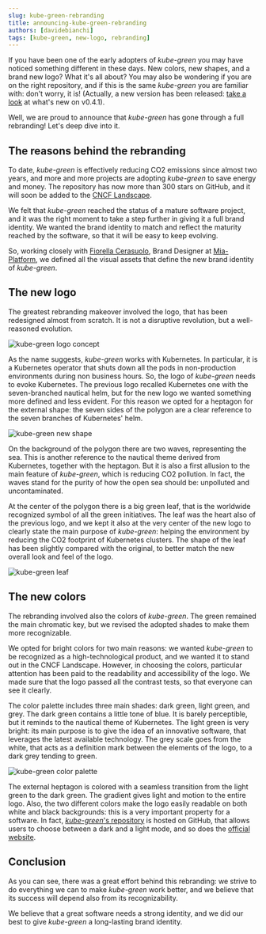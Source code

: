 ```yaml
---
slug: kube-green-rebranding
title: announcing-kube-green-rebranding
authors: [davidebianchi]
tags: [kube-green, new-logo, rebranding]
---
```


If you have been one of the early adopters of *kube-green* you may have noticed something different in these days. New colors, new shapes, and a brand new logo? What it's all about? 
You may also be wondering if you are on the right repository, and if this is the same *kube-green* you are familiar with: don't worry, it is!
(Actually, a new version has been released: [take a look](https://github.com/kube-green/kube-green/releases/tag/v0.4.1) at what's new on v0.4.1).

Well, we are proud to announce that *kube-green* has gone through a full rebranding! Let's deep dive into it.

## The reasons behind the rebranding

To date, *kube-green* is effectively reducing CO2 emissions since almost two years, and more and more projects are adopting *kube-green* to save energy and money. The repository has now more than 300 stars on GitHub, and it will soon be added to the [CNCF Landscape](https://landscape.cncf.io/).

We felt that *kube-green* reached the status of a mature software project, and it was the right moment to take a step further in giving it a full brand identity. We wanted the brand identity to match and reflect the maturity reached by the software, so that it will be easy to keep evolving.

So, working closely with [Fiorella Cerasuolo](https://github.com/Fiore17), Brand Designer at [Mia-Platform](https://mia-platform.eu/), we defined all the visual assets that define the new brand identity of *kube-green*.

## The new logo

The greatest rebranding makeover involved the logo, that has been redesigned almost from scratch. It is not a disruptive revolution, but a well-reasoned evolution.

![kube-green logo concept](/img/kube-green-logo-concept.png)

As the name suggests, *kube-green* works with Kubernetes. In particular, it is a Kubernetes operator that shuts down all the pods in non-production environments during non business hours. So, the logo of *kube-green* needs to evoke Kubernetes.
The previous logo recalled Kubernetes one with the seven-branched nautical helm, but for the new logo we wanted something more defined and less evident. For this reason we opted for a heptagon for the external shape: the seven sides of the polygon are a clear reference to the seven branches of Kubernetes' helm.

![kube-green new shape](/img/kube-green-logo-helm.png)

On the background of the polygon there are two waves, representing the sea. This is another reference to the nautical theme derived from Kubernetes, together with the heptagon.
But it is also a first allusion to the main feature of *kube-green*, which is reducing CO2 pollution. In fact, the waves stand for the purity of how the open sea should be: unpolluted and uncontaminated.

At the center of the polygon there is a big green leaf, that is the worldwide recognized symbol of all the green initiatives. The leaf was the heart also of the previous logo, and we kept it also at the very center of the new logo to clearly state the main purpose of *kube-green*: helping the environment by reducing the CO2 footprint of Kubernetes clusters.
The shape of the leaf has been slightly compared with the original, to better match the new overall look and feel of the logo.

![kube-green leaf](/img/kube-green-logo-leaf.png)

## The new colors

The rebranding involved also the colors of *kube-green*. The green remained the main chromatic key, but we revised the adopted shades to make them more recognizable.

We opted for bright colors for two main reasons: we wanted *kube-green* to be recognized as a high-technological product, and we wanted it to stand out in the CNCF Landscape.
However, in choosing the colors, particular attention has been paid to the readability and accessibility of the logo. We made sure that the logo passed all the contrast tests, so that everyone can see it clearly.

The color palette includes three main shades: dark green, light green, and grey.
The dark green contains a little tone of blue. It is barely perceptible, but it reminds to the nautical theme of Kubernetes.
The light green is very bright: its main purpose is to give the idea of an innovative software, that leverages the latest available technology.
The grey scale goes from the white, that acts as a definition mark between the elements of the logo, to a dark grey tending to green.

![kube-green color palette](/img/kube-green-palette.png)

The external heptagon is colored with a seamless transition from the light green to the dark green. The gradient gives light and motion to the entire logo. 
Also, the two different colors make the logo easily readable on both white and black backgrounds: this is a very important property for a software. In fact, [*kube-green*'s repository](https://github.com/kube-green/kube-green) is hosted on GitHub, that allows users to choose between a dark and a light mode, and so does the [official website](https://kube-green.dev/).

## Conclusion

As you can see, there was a great effort behind this rebranding: we strive to do everything we can to make *kube-green* work better, and we believe that its success will depend also from its recognizability.

We believe that a great software needs a strong identity, and we did our best to give *kube-green* a long-lasting brand identity.
